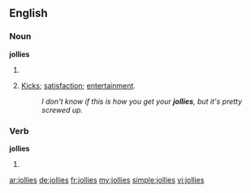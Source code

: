 ==English==

===Noun===
'''jollies'''

# {{plural of|[[jolly]]}}
# {{slang}} [[kicks|Kicks]]; [[satisfaction]]; [[entertainment]].
#:''I don't know if this is how you get your '''jollies''', but it's pretty screwed up.''

===Verb===
'''jollies'''

# {{third-person singular of|[[jolly]]}}

[[ar:jollies]]
[[de:jollies]]
[[fr:jollies]]
[[my:jollies]]
[[simple:jollies]]
[[vi:jollies]]